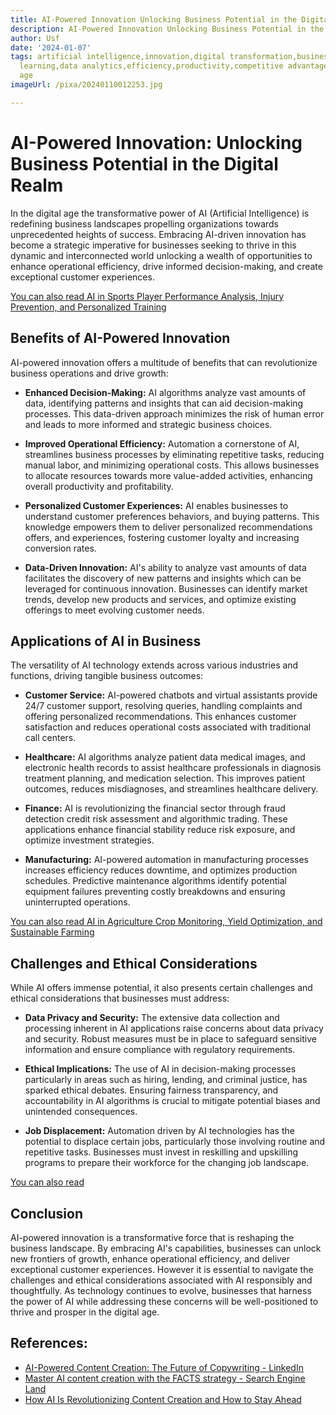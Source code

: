 ```yaml
---
title: AI-Powered Innovation Unlocking Business Potential in the Digital Age
description: AI-Powered Innovation Unlocking Business Potential in the Digital Age
author: Usf
date: '2024-01-07'
tags: artificial intelligence,innovation,digital transformation,business growth,automation,machine
  learning,data analytics,efficiency,productivity,competitive advantage,customer experience,digital
  age
imageUrl: /pixa/20240110012253.jpg

---
```

# **AI-Powered Innovation: Unlocking Business Potential in  the Digital Realm**

In the digital age the transformative power of AI (Artificial Intelligence) is redefining business landscapes propelling organizations towards unprecedented heights of success.  Embracing  AI-driven innovation has become a strategic  imperative for businesses seeking to  thrive in this dynamic and interconnected world unlocking a wealth of opportunities  to enhance  operational efficiency, drive informed decision-making, and create exceptional customer experiences.

[You can also read AI  in Sports Player Performance Analysis, Injury Prevention, and Personalized  Training](AI%20in%20Sports%20Player%20Performance%20Analysis%2C%20Injury%20Prevention%2C%20and%20Personalized%20Training)


## **Benefits of AI-Powered Innovation**

AI-powered  innovation offers a multitude of benefits that can revolutionize business operations and drive growth:

- **Enhanced Decision-Making:** AI algorithms analyze vast amounts of data, identifying patterns and insights that can aid decision-making processes. This  data-driven approach minimizes the  risk of human error and leads to more informed and strategic business choices.


- **Improved Operational Efficiency:** Automation a cornerstone of AI, streamlines business processes by eliminating repetitive tasks, reducing manual labor,  and minimizing operational costs. This  allows businesses to allocate resources  towards more value-added  activities, enhancing overall productivity and profitability.


- **Personalized Customer Experiences:** AI enables businesses to understand customer preferences behaviors, and buying patterns. This knowledge empowers them to deliver personalized  recommendations offers, and experiences,  fostering customer loyalty and increasing conversion  rates.


- **Data-Driven Innovation:** AI's  ability to analyze vast amounts  of data facilitates the discovery of new patterns and insights which can be leveraged for continuous innovation. Businesses  can identify market trends, develop new products and services, and optimize  existing offerings to meet evolving customer needs.

## **Applications of AI in Business**

The  versatility of AI technology extends  across various industries  and functions, driving tangible  business outcomes:

- **Customer Service:** AI-powered chatbots and virtual assistants provide 24/7 customer support,  resolving queries, handling complaints and offering personalized recommendations. This enhances customer satisfaction and reduces  operational costs associated  with  traditional call centers.


- **Healthcare:** AI algorithms analyze  patient data medical images, and electronic health records to assist  healthcare professionals in diagnosis treatment planning, and medication selection. This improves patient outcomes, reduces misdiagnoses,  and streamlines healthcare  delivery.


- **Finance:** AI is revolutionizing the financial sector through fraud detection credit risk assessment and algorithmic trading. These applications enhance financial stability reduce risk exposure, and optimize investment strategies.


- **Manufacturing:**  AI-powered automation in  manufacturing processes increases efficiency reduces downtime, and  optimizes production  schedules. Predictive maintenance algorithms identify potential  equipment failures preventing costly breakdowns and ensuring uninterrupted  operations.

[You can also  read AI in Agriculture Crop  Monitoring, Yield Optimization, and Sustainable Farming](AI%20in%20Agriculture%20Crop%20Monitoring%2C%20Yield%20Optimization%2C%20and%20Sustainable%20Farming)


##  **Challenges and Ethical Considerations**

While AI offers immense potential,  it also presents certain challenges and  ethical considerations that businesses  must address:

- **Data Privacy and Security:** The extensive data collection and processing inherent in AI applications raise concerns about data privacy and security. Robust measures must be in place to safeguard sensitive information and ensure  compliance with  regulatory requirements.


- **Ethical  Implications:** The use of AI in  decision-making processes particularly in areas such as hiring,  lending,  and criminal justice, has sparked ethical debates. Ensuring fairness  transparency, and accountability in AI algorithms is crucial to mitigate potential biases and unintended consequences.


- **Job Displacement:** Automation driven by AI technologies has the potential to displace certain jobs, particularly those involving routine and repetitive tasks. Businesses must invest in reskilling and upskilling programs to prepare their workforce for the changing job landscape.

[You can also read  ]()


## **Conclusion**

AI-powered innovation is a transformative force  that is reshaping the business landscape. By embracing AI's capabilities, businesses can unlock new frontiers of growth, enhance operational efficiency,  and deliver exceptional customer  experiences. However it is essential to  navigate the challenges and ethical considerations associated with AI responsibly and thoughtfully. As technology continues to evolve, businesses that harness the  power of  AI while addressing these concerns will be well-positioned to thrive and prosper in the digital age.

## References:
- [AI-Powered Content Creation: The Future of Copywriting - LinkedIn](https://www.linkedin.com/pulse/ai-powered-content-creation-future-cfukc)
- [Master AI content creation with the FACTS strategy - Search Engine Land](https://searchengineland.com/master-ai-content-creation-with-the-facts-strategy-429616)
- [How AI Is Revolutionizing Content Creation and How to Stay Ahead](https://rockcontent.com/blog/ai-content-creation/)
